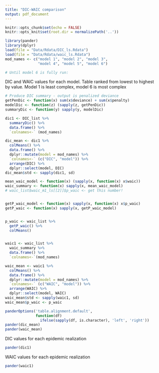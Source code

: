 ```yaml
---
title: "DIC-WAIC comparison"
output: pdf_document
---
```


```r
knitr::opts_chunk$set(echo = FALSE)
knitr::opts_knit$set(root.dir = normalizePath('..'))

```
```r
library(pander)
library(dplyr)
load(file = "Data/Rdata/DIC_ls.Rdata")
load(file = "Data/Rdata/waic_ls.Rdata")
mod_names <- c("model 1", "model 2", "model 3",
               "model 4", "model 5", "model 6")

# Until model 6 is fully run:

```

DIC and WAIC values for each model. Table ranked from lowest to highest by value. Model 1 is least complex, model 6 is most complex
```r
# Produce DIC summary - output is penalized deviance
getPenDic <- function(x) sum(x$deviance) + sum(x$penalty)
modelDic <- function(z) (sapply(z, getPenDic))
summaryDic <- function(y) sapply(y, modelDic)

dic1 <- DIC_list %>%
  summaryDic() %>%
  data.frame() %>%
  `colnames<-` (mod_names)

dic_mean <- dic1 %>%
  colMeans() %>%
  data.frame() %>%
  dplyr::mutate(model = mod_names) %>%
  `colnames<-` (c("DIC", "model")) %>%
  arrange(DIC) %>%
  dplyr::select(model, DIC)
dic_mean$std <- sapply(dic1, sd)


```

```r
mean_waic_model <- function(x) (sapply(x, function(x) x$waic))
waic_summary <- function(x) sapply(x, mean_waic_model)
# waic_list$waic_m1_ls[[2]]$p_waic <- get this number!


getP_waic_model <- function(x) sapply(x, function(x) x$p_waic)
getP_waic <- function(x) sapply(x, getP_waic_model)


p_waic <- waic_list %>%
  getP_waic() %>%
  colMeans()


waic1 <- waic_list %>%
  waic_summary %>%
  data.frame() %>%
  `colnames<-`(mod_names)

waic_mean <- waic1 %>%
  colMeans() %>%
  data.frame() %>%
  dplyr::mutate(model = mod_names) %>%
  `colnames<-` (c("WAIC", "model")) %>%
  arrange(WAIC) %>%
  dplyr::select(model, WAIC)
waic_mean$std <- sapply(waic1, sd)
waic_mean$p_waic <- p_waic

```

```r

panderOptions('table.alignment.default',
              function(df)
                ifelse(sapply(df, is.character), 'left', 'right'))
pander(dic_mean)
pander(waic_mean)  
```
DIC values for each epidemic realization
```r
pander(dic1)
```
WAIC values for each epidemic realization
```r
pander(waic1)
```
